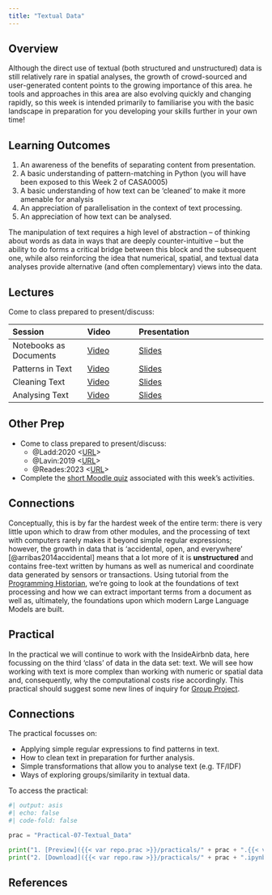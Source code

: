 ```yaml
---
title: "Textual Data"
---
```


## Overview

Although the direct use of textual (both structured and unstructured) data is still relatively rare in spatial analyses, the growth of crowd-sourced and user-generated content points to the growing importance of this area. he tools and approaches in this area are also evolving quickly and changing rapidly, so this week is intended primarily to familiarise you with the basic landscape in preparation for you developing your skills further in your own time!

::: {.callout-important}
## Learning Outcomes

1. An awareness of the benefits of separating content from presentation. 
2. A basic understanding of pattern-matching in Python (you will have been exposed to this Week 2 of CASA0005)
3. A basic understanding of how text can be 'cleaned' to make it more amenable for analysis
4. An appreciation of parallelisation in the context of text processing.
5. An appreciation of how text can be analysed.
:::

The manipulation of text requires a high level of abstraction -- of thinking about words as data in ways that are deeply counter-intuitive -- but the ability to do forms a critical bridge between this block and the subsequent one, while also reinforcing the idea that numerical, spatial, and textual data analyses provide alternative (and often complementary) views into the data. 

## Lectures

Come to class prepared to present/discuss:

| Session | Video | Presentation | 
| :------ | :---- | :----------- | 
| Notebooks as Documents | [Video]({{< var vids.notebooks >}}) | [Slides](../lectures/7.1-Notebooks_as_Documents.qmd) | 
| Patterns in Text | [Video]({{< var vids.patterns >}}) | [Slides](../lectures/7.2-Patterns_in_Text.qmd) | 
| Cleaning Text | [Video]({{< var vids.cleaning >}}) | [Slides](../lectures/7.3-Cleaning_Text.qmd) | 
| Analysing Text | [Video]({{< var vids.analysing >}}) | [Slides](../lectures/7.4-Analysing_Text.qmd) | 

## Other Prep

- Come to class prepared to present/discuss:
  - @Ladd:2020 <[URL](https://programminghistorian.org/en/lessons/common-similarity-measures)>
  - @Lavin:2019 <[URL](https://programminghistorian.org/en/lessons/analyzing-documents-with-tfidf)>
  - @Reades:2023 <[URL](https://doi.org/10.46430/phen0111)>
- Complete the [short Moodle quiz]({{< var quiz.week7 >}}) associated with this week's activities.

::: {.callout-tip}
## Connections

Conceptually, this is by far the hardest week of the entire term: there is very little upon which to draw from other modules, and the processing of text with computers rarely makes it beyond simple regular expressions; however, the growth in data that is 'accidental, open, and everywhere' [@arribas2014accidental] means that a lot more of it is **unstructured** and contains free-text written by humans as well as numerical and coordinate data generated by sensors or transactions. Using tutorial from the [Programming Historian](https://programminghistorian.org), we're going to look at the foundations of text processing and how we can extract important terms from a document as well as, ultimately, the foundations upon which modern Large Language Models are built. 

:::

## Practical

In the practical we will continue to work with the InsideAirbnb data, here focussing on the third 'class' of data in the data set: text. We will see how working with text is more complex than working with numeric or spatial data and, consequently, why the computational costs rise accordingly. This practical should suggest some new lines of inquiry for [Group Project](../assessments/group.qmd).

::: {.callout-tip}
## Connections

The practical focusses on:

- Applying simple regular expressions to find patterns in text.
- How to clean text in preparation for further analysis.
- Simple transformations that allow you to analyse text (e.g. TF/IDF)
- Ways of exploring groups/similarity in textual data.

:::

To access the practical:

```python
#| output: asis
#| echo: false
#| code-fold: false

prac = "Practical-07-Textual_Data"

print("1. [Preview]({{< var repo.prac >}}/practicals/" + prac + ".{{< var repo.ext >}})")
print("2. [Download]({{< var repo.raw >}}/practicals/" + prac + ".ipynb)")

```

## References
